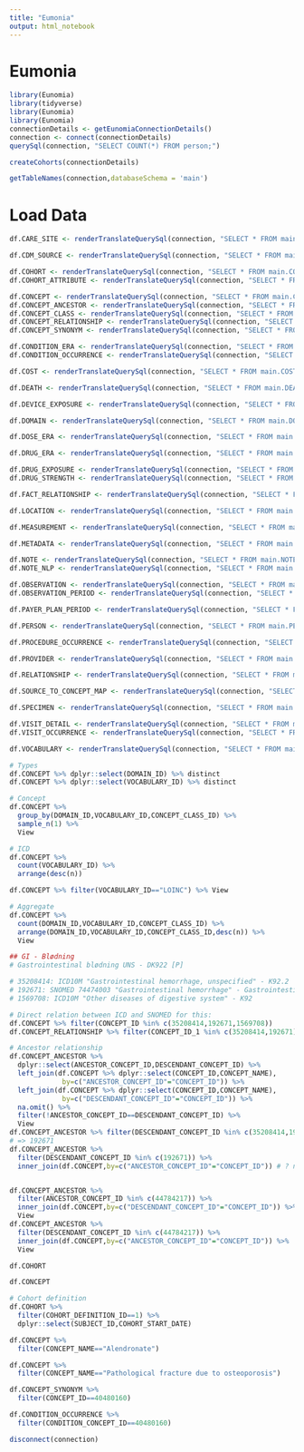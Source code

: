 ```yaml
---
title: "Eumonia"
output: html_notebook
---
```


# Eumonia

```r

library(Eunomia)
library(tidyverse)
library(Eunomia)
library(Eunomia)
connectionDetails <- getEunomiaConnectionDetails()
connection <- connect(connectionDetails)
querySql(connection, "SELECT COUNT(*) FROM person;")

```


```r

createCohorts(connectionDetails)

getTableNames(connection,databaseSchema = 'main')

```

# Load Data

```r


df.CARE_SITE <- renderTranslateQuerySql(connection, "SELECT * FROM main.CARE_SITE;")

df.CDM_SOURCE <- renderTranslateQuerySql(connection, "SELECT * FROM main.CDM_SOURCE;")

df.COHORT <- renderTranslateQuerySql(connection, "SELECT * FROM main.COHORT;")
df.COHORT_ATTRIBUTE <- renderTranslateQuerySql(connection, "SELECT * FROM main.COHORT_ATTRIBUTE;")

df.CONCEPT <- renderTranslateQuerySql(connection, "SELECT * FROM main.CONCEPT;")
df.CONCEPT_ANCESTOR <- renderTranslateQuerySql(connection, "SELECT * FROM main.CONCEPT_ANCESTOR;")
df.CONCEPT_CLASS <- renderTranslateQuerySql(connection, "SELECT * FROM main.CONCEPT_CLASS;")
df.CONCEPT_RELATIONSHIP <- renderTranslateQuerySql(connection, "SELECT * FROM main.CONCEPT_RELATIONSHIP;")
df.CONCEPT_SYNONYM <- renderTranslateQuerySql(connection, "SELECT * FROM main.CONCEPT_SYNONYM;")

df.CONDITION_ERA <- renderTranslateQuerySql(connection, "SELECT * FROM main.CONDITION_ERA;")
df.CONDITION_OCCURRENCE <- renderTranslateQuerySql(connection, "SELECT * FROM main.CONDITION_OCCURRENCE;")

df.COST <- renderTranslateQuerySql(connection, "SELECT * FROM main.COST;")

df.DEATH <- renderTranslateQuerySql(connection, "SELECT * FROM main.DEATH;")

df.DEVICE_EXPOSURE <- renderTranslateQuerySql(connection, "SELECT * FROM main.DEVICE_EXPOSURE;")

df.DOMAIN <- renderTranslateQuerySql(connection, "SELECT * FROM main.DOMAIN;")

df.DOSE_ERA <- renderTranslateQuerySql(connection, "SELECT * FROM main.DOSE_ERA;")

df.DRUG_ERA <- renderTranslateQuerySql(connection, "SELECT * FROM main.DRUG_ERA;")

df.DRUG_EXPOSURE <- renderTranslateQuerySql(connection, "SELECT * FROM main.DRUG_EXPOSURE;")
df.DRUG_STRENGTH <- renderTranslateQuerySql(connection, "SELECT * FROM main.DRUG_STRENGTH;")

df.FACT_RELATIONSHIP <- renderTranslateQuerySql(connection, "SELECT * FROM main.FACT_RELATIONSHIP;")

df.LOCATION <- renderTranslateQuerySql(connection, "SELECT * FROM main.LOCATION;")

df.MEASUREMENT <- renderTranslateQuerySql(connection, "SELECT * FROM main.MEASUREMENT;")

df.METADATA <- renderTranslateQuerySql(connection, "SELECT * FROM main.METADATA;")

df.NOTE <- renderTranslateQuerySql(connection, "SELECT * FROM main.NOTE;")
df.NOTE_NLP <- renderTranslateQuerySql(connection, "SELECT * FROM main.NOTE_NLP;")

df.OBSERVATION <- renderTranslateQuerySql(connection, "SELECT * FROM main.OBSERVATION;")
df.OBSERVATION_PERIOD <- renderTranslateQuerySql(connection, "SELECT * FROM main.OBSERVATION_PERIOD;")

df.PAYER_PLAN_PERIOD <- renderTranslateQuerySql(connection, "SELECT * FROM main.PAYER_PLAN_PERIOD;")

df.PERSON <- renderTranslateQuerySql(connection, "SELECT * FROM main.PERSON;")

df.PROCEDURE_OCCURRENCE <- renderTranslateQuerySql(connection, "SELECT * FROM main.PROCEDURE_OCCURRENCE;")

df.PROVIDER <- renderTranslateQuerySql(connection, "SELECT * FROM main.PROVIDER;")

df.RELATIONSHIP <- renderTranslateQuerySql(connection, "SELECT * FROM main.RELATIONSHIP;")

df.SOURCE_TO_CONCEPT_MAP <- renderTranslateQuerySql(connection, "SELECT * FROM main.SOURCE_TO_CONCEPT_MAP;")

df.SPECIMEN <- renderTranslateQuerySql(connection, "SELECT * FROM main.SPECIMEN;")

df.VISIT_DETAIL <- renderTranslateQuerySql(connection, "SELECT * FROM main.VISIT_DETAIL;")
df.VISIT_OCCURRENCE <- renderTranslateQuerySql(connection, "SELECT * FROM main.VISIT_OCCURRENCE;")

df.VOCABULARY <- renderTranslateQuerySql(connection, "SELECT * FROM main.VOCABULARY;")


```

```r

# Types
df.CONCEPT %>% dplyr::select(DOMAIN_ID) %>% distinct
df.CONCEPT %>% dplyr::select(VOCABULARY_ID) %>% distinct

# Concept
df.CONCEPT %>% 
  group_by(DOMAIN_ID,VOCABULARY_ID,CONCEPT_CLASS_ID) %>% 
  sample_n(1) %>% 
  View

# ICD
df.CONCEPT %>% 
  count(VOCABULARY_ID) %>% 
  arrange(desc(n))

df.CONCEPT %>% filter(VOCABULARY_ID=="LOINC") %>% View

# Aggregate
df.CONCEPT %>% 
  count(DOMAIN_ID,VOCABULARY_ID,CONCEPT_CLASS_ID) %>% 
  arrange(DOMAIN_ID,VOCABULARY_ID,CONCEPT_CLASS_ID,desc(n)) %>% 
  View

```

```r
## GI - Blødning
# Gastrointestinal blødning UNS - DK922 [P]

# 35208414: ICD10M "Gastrointestinal hemorrhage, unspecified" - K92.2
# 192671: SNOMED 74474003 "Gastrointestinal hemorrhage" - Gastrointestinal hemorrhage (disorder)
# 1569708: ICD10M "Other diseases of digestive system" - K92

# Direct relation between ICD and SNOMED for this:
df.CONCEPT %>% filter(CONCEPT_ID %in% c(35208414,192671,1569708))
df.CONCEPT_RELATIONSHIP %>% filter(CONCEPT_ID_1 %in% c(35208414,192671))

# Ancestor relationship
df.CONCEPT_ANCESTOR %>% 
  dplyr::select(ANCESTOR_CONCEPT_ID,DESCENDANT_CONCEPT_ID) %>% 
  left_join(df.CONCEPT %>% dplyr::select(CONCEPT_ID,CONCEPT_NAME),
             by=c("ANCESTOR_CONCEPT_ID"="CONCEPT_ID")) %>% 
  left_join(df.CONCEPT %>% dplyr::select(CONCEPT_ID,CONCEPT_NAME),
             by=c("DESCENDANT_CONCEPT_ID"="CONCEPT_ID")) %>%
  na.omit() %>% 
  filter(!ANCESTOR_CONCEPT_ID==DESCENDANT_CONCEPT_ID) %>% 
  View
df.CONCEPT_ANCESTOR %>% filter(DESCENDANT_CONCEPT_ID %in% c(35208414,192671,1569708))
# => 192671
df.CONCEPT_ANCESTOR %>% 
  filter(DESCENDANT_CONCEPT_ID %in% c(192671)) %>% 
  inner_join(df.CONCEPT,by=c("ANCESTOR_CONCEPT_ID"="CONCEPT_ID")) # ? none


df.CONCEPT_ANCESTOR %>% 
  filter(ANCESTOR_CONCEPT_ID %in% c(44784217)) %>% 
  inner_join(df.CONCEPT,by=c("DESCENDANT_CONCEPT_ID"="CONCEPT_ID")) %>% 
  View
df.CONCEPT_ANCESTOR %>% 
  filter(DESCENDANT_CONCEPT_ID %in% c(44784217)) %>% 
  inner_join(df.CONCEPT,by=c("ANCESTOR_CONCEPT_ID"="CONCEPT_ID")) %>% 
  View


```





```r

df.COHORT

df.CONCEPT

```

```r

# Cohort definition
df.COHORT %>% 
  filter(COHORT_DEFINITION_ID==1) %>% 
  dplyr::select(SUBJECT_ID,COHORT_START_DATE)

df.CONCEPT %>% 
  filter(CONCEPT_NAME=="Alendronate")

df.CONCEPT %>% 
  filter(CONCEPT_NAME=="Pathological fracture due to osteoporosis")

df.CONCEPT_SYNONYM %>% 
  filter(CONCEPT_ID==40480160)

df.CONDITION_OCCURRENCE %>% 
  filter(CONDITION_CONCEPT_ID==40480160)

```


```r

disconnect(connection)

```

